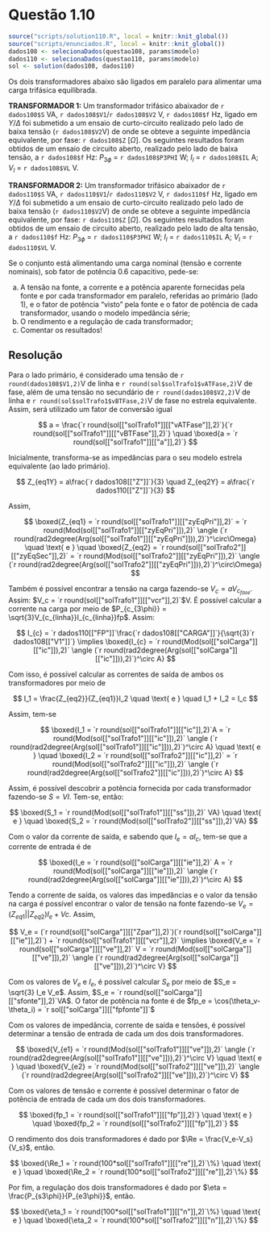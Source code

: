 <!-- Criado por Djonathan Quadras -->

# Questão 1.10 {-}


```r
source("scripts/solution110.R", local = knitr::knit_global())
source("scripts/enunciados.R", local = knitr::knit_global())
dados108 <- selecionaDados(questao108, params$modelo)
dados110 <- selecionaDados(questao110, params$modelo)
sol <- solution(dados108, dados110)
```

Os dois transformadores abaixo são ligados em paralelo para alimentar uma carga trifásica equilibrada.

**TRANSFORMADOR 1:** Um transformador trifásico abaixador de `r dados108$S` VA, `r dados108$V1`/`r dados108$V2` V, `r dados108$f` Hz, ligado em $Y$/$\Delta$ foi submetido a um ensaio de curto-circuito realizado pelo lado de baixa tensão (`r dados108$V2`V) de onde se obteve a seguinte impedância equivalente, por fase: `r dados108$Z` [$\Omega$]. Os seguintes resultados foram obtidos de um ensaio de circuito aberto, realizado pelo lado de baixa tensão, a `r dados108$f` Hz: $P_{3\phi}$ = `r dados108$P3PHI` W; $I_l$ = `r dados108$IL` A; $V_l$ = `r dados108$VL` V.

**TRANSFORMADOR 2:** Um transformador trifásico abaixador de `r dados110$S` VA, `r dados110$V1`/`r dados110$V2` V, `r dados110$f` Hz, ligado em $Y$/$\Delta$ foi submetido a um ensaio de curto-circuito realizado pelo lado de baixa tensão (`r dados110$V2`V) de onde se obteve a seguinte impedância equivalente, por fase: `r dados110$Z` [$\Omega$]. Os seguintes resultados foram obtidos de um ensaio de circuito aberto, realizado pelo lado de alta tensão, a `r dados110$f` Hz: $P_{3\phi}$ = `r dados110$P3PHI` W; $I_l$ = `r dados110$IL` A; $V_l$ = `r dados110$VL` V.

Se o conjunto está alimentando uma carga nominal (tensão e corrente nominais), sob fator de potência $0.6$ capacitivo, pede-se:

a.  A tensão na fonte, a corrente e a potência aparente fornecidas pela fonte e por cada transformador em paralelo, referidas ao primário (lado 1), e o fator de potência “visto” pela fonte e o fator de potência de cada transformador, usando o modelo impedância série;
b. O rendimento e a regulação de cada transformador;
c. Comentar os resultados! 

## Resolução {-}

Para o lado primário, é considerado uma tensão de `r round(dados108$V1,2)`V de linha e `r round(sol$solTrafo1$vATFase,2)`V de fase, além de uma tensão no secundário de `r round(dados108$V2,2)`V de linha e  `r round(sol$solTrafo1$vBTFase,2)`V de fase no estrela equivalente. Assim, será utilizado um fator de conversão igual

$$
a = \frac{`r round(sol[["solTrafo1"]][["vATFase"]],2)`}{`r round(sol[["solTrafo1"]][["vBTFase"]],2)`} \quad \boxed{a = `r round(sol[["solTrafo1"]][["a"]],2)`}
$$


Inicialmente, transforma-se as impedâncias para o seu modelo estrela equivalente (ao lado primário).

$$
Z_{eq1Y} = a\frac{`r dados108[["Z"]]`}{3}  \quad Z_{eq2Y} = a\frac{`r dados110[["Z"]]`}{3}
$$

Assim,

$$
\boxed{Z_{eq1} = `r round(sol[["solTrafo1"]][["zyEqPri"]],2)` = `r round(Mod(sol[["solTrafo1"]][["zyEqPri"]]),2)` \angle (`r round(rad2degree(Arg(sol[["solTrafo1"]][["zyEqPri"]])),2)`)^\circ\Omega}  \quad \text{ e } \quad \boxed{Z_{eq2} =  `r round(sol[["solTrafo2"]][["zyEqSec"]],2)` = `r round(Mod(sol[["solTrafo2"]][["zyEqPri"]]),2)` \angle (`r round(rad2degree(Arg(sol[["solTrafo2"]][["zyEqPri"]])),2)`)^\circ\Omega}
$$

Também é possível encontrar a tensão na carga fazendo-se $V_c = aV_{c_{fase}}$. Assim: $V_c = `r round(sol[["solTrafo1"]][["vcr"]],2)`$V. É possível calcular a corrente na carga por meio de $P_{c_{3\phi}} = \sqrt{3}V_{c_{linha}}I_{c_{linha}}fp$. Assim:

$$
I_{c} = `r dados110[["FP"]]`\frac{`r dados108[["CARGA"]]`}{\sqrt{3}`r dados108[["V1"]]`} \implies \boxed{I_{c} = `r round(Mod(sol[["solCarga"]][["ic"]]),2)` \angle (`r round(rad2degree(Arg(sol[["solCarga"]][["ic"]])),2)`)^\circ A}
$$

Com isso, é possível calcular as correntes de saída de ambos os transformadores por meio de

$$
I_1 = \frac{Z_{eq2}}{Z_{eq1}}I_2 \quad \text{ e } \quad I_1 + I_2 = I_c
$$

Assim, tem-se

$$
\boxed{I_1 =  `r round(sol[["solTrafo1"]][["ic"]],2)`A = `r round(Mod(sol[["solTrafo1"]][["ic"]]),2)` \angle (`r round(rad2degree(Arg(sol[["solTrafo1"]][["ic"]])),2)`)^\circ A}  \quad \text{ e } \quad  \boxed{I_2 = `r round(sol[["solTrafo2"]][["ic"]],2)` = `r round(Mod(sol[["solTrafo2"]][["ic"]]),2)` \angle (`r round(rad2degree(Arg(sol[["solTrafo2"]][["ic"]])),2)`)^\circ A}
$$

Assim, é possível descobrir a potência fornecida por cada transformador fazendo-se $S = VI$. Tem-se, então:

$$
\boxed{S_1 =  `r round(Mod(sol[["solTrafo1"]][["ss"]]),2)` VA}  \quad \text{ e } \quad  \boxed{S_2 = `r round(Mod(sol[["solTrafo2"]][["ss"]]),2)`VA}
$$

Com o valor da corrente de saída, e sabendo que $I_e = aI_c$, tem-se que a corrente de entrada é de

$$
\boxed{I_e = `r round(sol[["solCarga"]][["ie"]],2)` A =  `r round(Mod(sol[["solCarga"]][["ie"]]),2)` \angle (`r round(rad2degree(Arg(sol[["solCarga"]][["ie"]])),2)`)^\circ A}
$$

Tendo a corrente de saída, os valores das impedâncias e o valor da tensão na carga é possível encontrar o valor de tensão na fonte fazendo-se $V_e = (Z_{eq1}||Z_{eq2})I_e + Vc$. Assim,

$$
V_e = (`r round(sol[["solCarga"]][["Zpar"]],2)`)(`r round(sol[["solCarga"]][["ie"]],2)`) + `r round(sol[["solTrafo1"]][["vcr"]],2)` \implies \boxed{V_e = `r round(sol[["solCarga"]][["ve"]],2)` V = `r round(Mod(sol[["solCarga"]][["ve"]]),2)` \angle (`r round(rad2degree(Arg(sol[["solCarga"]][["ve"]])),2)`)^\circ V}
$$

Com os valores de $V_e$ e $I_e$, é possível calcular $S_e$ por meio de $S_e = \sqrt{3} I_e V_e$. Assim, $S_e = `r round(sol[["solCarga"]][["sfonte"]],2)`VA$. O fator de potência na fonte é de $fp_e = \cos(\theta_v-\theta_i) = `r sol[["solCarga"]][["fpfonte"]]`$

Com os valores de impedância, corrente de saída e tensões, é possível determinar a tensão de entrada de cada um dos dois transformadores.

$$
\boxed{V_{e1} =  `r round(Mod(sol[["solTrafo1"]][["ve"]]),2)` \angle (`r round(rad2degree(Arg(sol[["solTrafo1"]][["ve"]])),2)`)^\circ V}  \quad \text{ e } \quad  \boxed{V_{e2} = `r round(Mod(sol[["solTrafo2"]][["ve"]]),2)` \angle (`r round(rad2degree(Arg(sol[["solTrafo2"]][["ve"]])),2)`)^\circ V}
$$

Com os valores de tensão e corrente é possível determinar o fator de potência de entrada de cada um dos dois transformadores.

$$
\boxed{fp_1 =  `r round(sol[["solTrafo1"]][["fp"]],2)`}  \quad \text{ e } \quad  \boxed{fp_2 = `r round(sol[["solTrafo2"]][["fp"]],2)`}
$$

O rendimento dos dois transformadores é dado por $\Re = \frac{V_e-V_s}{V_s}$, então.

$$
\boxed{\Re_1 =  `r round(100*sol[["solTrafo1"]][["re"]],2)`\%}  \quad \text{ e } \quad  \boxed{\Re_2 = `r round(100*sol[["solTrafo2"]][["re"]],2)`\%}
$$

Por fim, a regulação dos dois transformadores é dado por $\eta = \frac{P_{s3\phi}}{P_{e3\phi}}$, então.

$$
\boxed{\eta_1 =  `r round(100*sol[["solTrafo1"]][["n"]],2)`\%}  \quad \text{ e } \quad  \boxed{\eta_2 = `r round(100*sol[["solTrafo2"]][["n"]],2)`\%}
$$
